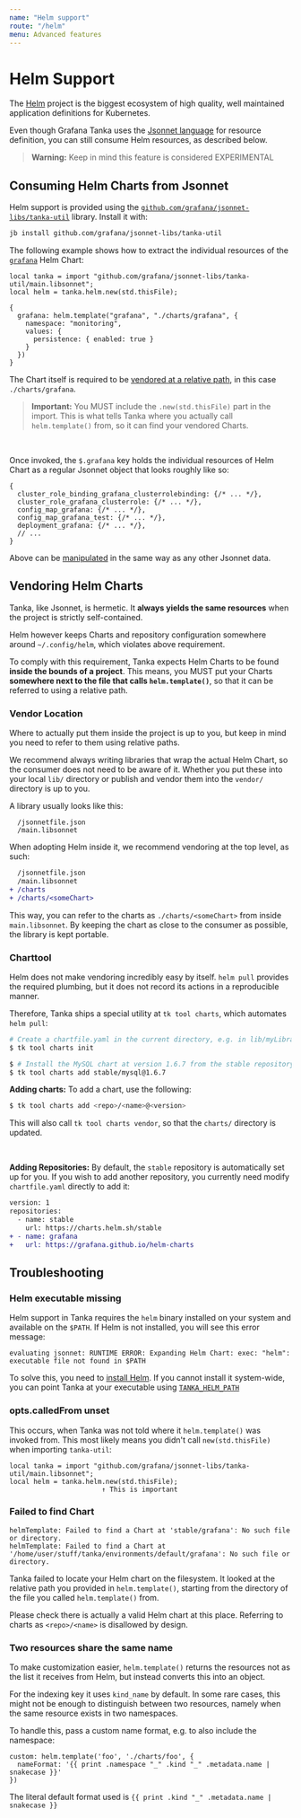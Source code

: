 ```yaml
---
name: "Helm support"
route: "/helm"
menu: Advanced features
---
```


# Helm Support

The [Helm](https://helm.sh) project is the biggest ecosystem of high quality,
well maintained application definitions for Kubernetes.

Even though Grafana Tanka uses the [Jsonnet language](/jsonnet/overview) for
resource definition, you can still consume Helm resources, as described below.

> **Warning:** Keep in mind this feature is considered EXPERIMENTAL

## Consuming Helm Charts from Jsonnet

Helm support is provided using the
[`github.com/grafana/jsonnet-libs/tanka-util`](https://github.com/grafana/jsonnet-libs/tree/master/tanka-util)
library.  Install it with:
```bash
jb install github.com/grafana/jsonnet-libs/tanka-util
```

The following example shows how to extract the individual resources of the
[`grafana`](https://hub.helm.sh/charts/grafana/grafana) Helm Chart:

```jsonnet
local tanka = import "github.com/grafana/jsonnet-libs/tanka-util/main.libsonnet";
local helm = tanka.helm.new(std.thisFile);

{
  grafana: helm.template("grafana", "./charts/grafana", {
    namespace: "monitoring",
    values: {
      persistence: { enabled: true }
    }
  })
}
```

The Chart itself is required to be [vendored at a relative
path](#vendoring-helm-charts), in this case `./charts/grafana`.

> **Important:** You MUST include the `.new(std.thisFile)` part in the import.
> This is what tells Tanka where you actually call `helm.template()` from, so it
> can find your vendored Charts.

<br />

Once invoked, the `$.grafana` key holds the individual resources of Helm Chart as
a regular Jsonnet object that looks roughly like so:

```jsonnet
{
  cluster_role_binding_grafana_clusterrolebinding: {/* ... */},
  cluster_role_grafana_clusterrole: {/* ... */},
  config_map_grafana: {/* ... */},
  config_map_grafana_test: {/* ... */},
  deployment_grafana: {/* ... */},
  // ...
}
```

Above can be [manipulated](/tutorial/environments#patching) in the same way as any other Jsonnet data.

## Vendoring Helm Charts

Tanka, like Jsonnet, is hermetic. It **always yields the same
resources** when the project is
strictly self-contained.

Helm however keeps Charts and repository configuration somewhere around
`~/.config/helm`, which violates above requirement.

To comply with this requirement, Tanka expects Helm Charts to be found **inside the
bounds of a project**. This means, you MUST put your Charts **somewhere next to
the file that calls `helm.template()`**, so that it can be referred to using a
relative path.

### Vendor Location

Where to actually put them inside the project is up to you, but keep in mind you
need to refer to them using relative paths.

We recommend always writing libraries that wrap the actual Helm Chart, so the
consumer does not need to be aware of it. Whether you put these into your local `lib/` directory or
publish and vendor them into the `vendor/` directory is up to you.

A library usually looks like this:

```
  /jsonnetfile.json
  /main.libsonnet
```

When adopting Helm inside it, we recommend vendoring at the top level, as such:

```diff
  /jsonnetfile.json
  /main.libsonnet
+ /charts
+ /charts/<someChart>
```

This way, you can refer to the charts as `./charts/<someChart>` from inside
`main.libsonnet`. By keeping the chart as close to the consumer as possible, the
library is kept portable.

### Charttool

Helm does not make vendoring incredibly easy by itself. `helm pull` provides the
required plumbing, but it does not record its actions in a reproducible manner.

Therefore, Tanka ships a special utility at `tk tool charts`, which automates
`helm pull`:

```bash
# Create a chartfile.yaml in the current directory, e.g. in lib/myLibrary
$ tk tool charts init

$ # Install the MySQL chart at version 1.6.7 from the stable repository
$ tk tool charts add stable/mysql@1.6.7
```

**Adding charts:** To add a chart, use the following:

```bash
$ tk tool charts add <repo>/<name>@<version>
```

This will also call `tk tool charts vendor`, so that the `charts/` directory is updated.

<br />

**Adding Repositories:**
By default, the `stable` repository is automatically set up for you. If you wish
to add another repository, you currently need modify `chartfile.yaml` directly
to add it:

```diff
version: 1
repositories:
  - name: stable
    url: https://charts.helm.sh/stable
+ - name: grafana
+   url: https://grafana.github.io/helm-charts
```

## Troubleshooting

### Helm executable missing

Helm support in Tanka requires the `helm` binary installed on your system and
available on the `$PATH`. If Helm is not installed, you will see this error message:

```
evaluating jsonnet: RUNTIME ERROR: Expanding Helm Chart: exec: "helm": executable file not found in $PATH
```

To solve this, you need to [install Helm](https://helm.sh/docs/intro/install/).
If you cannot install it system-wide, you can point Tanka at your executable
using [`TANKA_HELM_PATH`](/env-vars#tanka_helm_path)

### opts.calledFrom unset

This occurs, when Tanka was not told where it `helm.template()` was invoked
from. This most likely means you didn't call `new(std.thisFile)` when importing `tanka-util`:

```jsonnet
local tanka = import "github.com/grafana/jsonnet-libs/tanka-util/main.libsonnet";
local helm = tanka.helm.new(std.thisFile);
                       ↑ This is important
```

### Failed to find Chart

```
helmTemplate: Failed to find a Chart at 'stable/grafana': No such file or directory.
helmTemplate: Failed to find a Chart at '/home/user/stuff/tanka/environments/default/grafana': No such file or directory.
```

Tanka failed to locate your Helm chart on the filesystem. It looked at the
relative path you provided in `helm.template()`, starting from the directory of
the file you called `helm.template()` from.

Please check there is actually a valid Helm chart at this place. Referring to
charts as `<repo>/<name>` is disallowed by design.

### Two resources share the same name

To make customization easier, `helm.template()` returns the resources not as the
list it receives from Helm, but instead converts this into an object.

For the indexing key it uses `kind_name` by default. In some rare cases, this
might not be enough to distinguish between two resources, namely when the same
resource exists in two namespaces.

To handle this, pass a custom name format, e.g. to also include the namespace:

```jsonnet
custom: helm.template('foo', './charts/foo', {
  nameFormat: '{{ print .namespace "_" .kind "_" .metadata.name | snakecase }}'
})
```

The literal default format used is `{{ print .kind "_" .metadata.name | snakecase }}`
